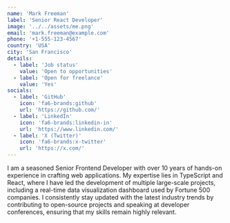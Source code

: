 ```yaml
---
name: 'Mark Freeman'
label: 'Senior React Developer'
image: '../../assets/me.png'
email: 'mark.freeman@example.com'
phone: '+1-555-123-4567'
country: 'USA'
city: 'San Francisco'
details:
  - label: 'Job status'
    value: 'Open to opportunities'
  - label: 'Open for freelance'
    value: 'Yes'
socials:
  - label: 'GitHub'
    icon: 'fa6-brands:github'
    url: 'https://github.com/'
  - label: 'LinkedIn'
    icon: 'fa6-brands:linkedin-in'
    url: 'https://www.linkedin.com/'
  - label: 'X (Twitter)'
    icon: 'fa6-brands:x-twitter'
    url: 'https://x.com/'
---
```


I am a seasoned Senior Frontend Developer with over 10 years of hands-on experience in crafting web applications. My expertise lies in TypeScript and React, where I have led the development of multiple large-scale projects, including a real-time data visualization dashboard used by Fortune 500 companies. I consistently stay updated with the latest industry trends by contributing to open-source projects and speaking at developer conferences, ensuring that my skills remain highly relevant.
